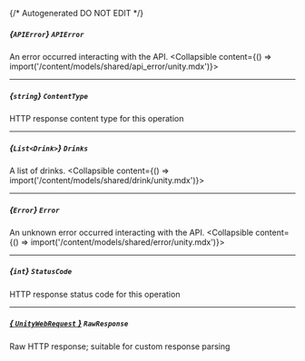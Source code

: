 {/* Autogenerated DO NOT EDIT  */}

##### *{`APIError`}* `APIError`
An error occurred interacting with the API.
<Collapsible content={() => import('/content/models/shared/api_error/unity.mdx')}>
</Collapsible>

---
##### *{`string`}* `ContentType`
HTTP response content type for this operation

---
##### *{`List<Drink>`}* `Drinks`
A list of drinks.
<Collapsible content={() => import('/content/models/shared/drink/unity.mdx')}>
</Collapsible>

---
##### *{`Error`}* `Error`
An unknown error occurred interacting with the API.
<Collapsible content={() => import('/content/models/shared/error/unity.mdx')}>
</Collapsible>

---
##### *{`int`}* `StatusCode`
HTTP response status code for this operation

---
##### [*{ `UnityWebRequest` }*](https://docs.unity3d.com/2021.3/Documentation/ScriptReference/Networking.UnityWebRequest.html) `RawResponse`
Raw HTTP response; suitable for custom response parsing


